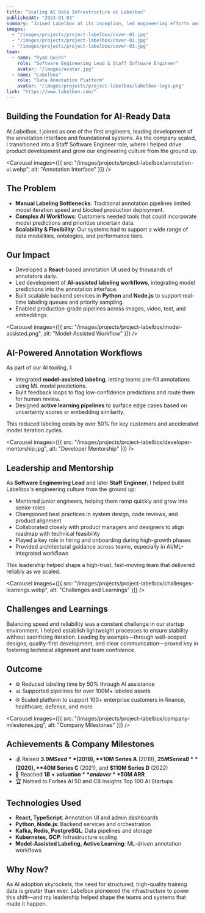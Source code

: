 ```yaml
---
title: "Scaling AI Data Infrastructure at Labelbox"
publishedAt: "2023-01-01"
summary: "Joined Labelbox at its inception, led engineering efforts and later served as Staff Software Engineer to scale AI-assisted annotation systems, mentor growing teams, and help the company reach $1B+ valuation and $50M+ ARR."
images:
  - "/images/projects/project-labelbox/cover-01.jpg"
  - "/images/projects/project-labelbox/cover-02.jpg"
  - "/images/projects/project-labelbox/cover-03.jpg"
team:
  - name: "Ryan Quinn"
    role: "Software Engineering Lead & Staff Software Engineer"
    avatar: "/images/avatar.jpg"
  - name: "Labelbox"
    role: "Data Annotation Platform"
    avatar: "/images/projects/project-labelbox/labelbox-logo.png"
link: "https://www.labelbox.com/"
---
```


## Building the Foundation for AI-Ready Data

At *Labelbox*, I joined as one of the first engineers, leading development of the annotation interface and foundational systems. As the company scaled, I transitioned into a Staff Software Engineer role, where I helped drive product development and grow our engineering culture from the ground up.

<Carousel
  images={[{ src: "/images/projects/project-labelbox/annotation-ui.webp", alt: "Annotation Interface" }]}
/>

## The Problem

- **Manual Labeling Bottlenecks**: Traditional annotation pipelines limited model iteration speed and blocked production deployment.
- **Complex AI Workflows**: Customers needed tools that could incorporate model predictions and prioritize uncertain data.
- **Scalability & Flexibility**: Our systems had to support a wide range of data modalities, ontologies, and performance tiers.

## Our Impact

- Developed a **React**-based annotation UI used by thousands of annotators daily.
- Led development of **AI-assisted labeling workflows**, integrating model predictions into the annotation interface.
- Built scalable backend services in **Python** and **Node.js** to support real-time labeling queues and priority sampling.
- Enabled production-grade pipelines across images, video, text, and embeddings.

<Carousel
  images={[{ src: "/images/projects/project-labelbox/model-assisted.png", alt: "Model-Assisted Workflow" }]}
/>

## AI-Powered Annotation Workflows

As part of our AI tooling, I:

- Integrated **model-assisted labeling**, letting teams pre-fill annotations using ML model predictions.
- Built feedback loops to flag low-confidence predictions and route them for human review.
- Designed **active learning pipelines** to surface edge cases based on uncertainty scores or embedding similarity.

This reduced labeling costs by over 50% for key customers and accelerated model iteration cycles.

<Carousel
  images={[{ src: "/images/projects/project-labelbox/developer-mentorship.jpg", alt: "Developer Mentorship" }]}
/>

## Leadership and Mentorship

As **Software Engineering Lead** and later **Staff Engineer**, I helped build Labelbox's engineering culture from the ground up:

- Mentored junior engineers, helping them ramp quickly and grow into senior roles
- Championed best practices in system design, code reviews, and product alignment
- Collaborated closely with product managers and designers to align roadmap with technical feasibility
- Played a key role in hiring and onboarding during high-growth phases
- Provided architectural guidance across teams, especially in AI/ML-integrated workflows

This leadership helped shape a high-trust, fast-moving team that delivered reliably as we scaled.

<Carousel
  images={[{ src: "/images/projects/project-labelbox/challenges-learnings.webp", alt: "Challenges and Learnings" }]}
/>

## Challenges and Learnings

Balancing speed and reliability was a constant challenge in our startup environment. I helped establish lightweight processes to ensure stability without sacrificing iteration. Leading by example—through well-scoped designs, quality-first development, and clear communication—proved key in fostering technical alignment and team confidence.

## Outcome

- ⚙️ Reduced labeling time by 50% through AI assistance
- 📊 Supported pipelines for over 100M+ labeled assets
- 🌐 Scaled platform to support 100+ enterprise customers in finance, healthcare, defense, and more

<Carousel
  images={[{ src: "/images/projects/project-labelbox/company-milestones.jpg", alt: "Company Milestones" }]}
/>

## Achievements & Company Milestones

- 💰 Raised **$3.9M Seed** (2018), **$10M Series A** (2019), **$25M Series B** (2020), **$40M Series C** (2021), and **$110M Series D** (2022)
- 🦄 Reached **$1B+ valuation** and over **$50M ARR**
- 🏆 Named to Forbes AI 50 and CB Insights Top 100 AI Startups

## Technologies Used

- **React, TypeScript**: Annotation UI and admin dashboards
- **Python, Node.js**: Backend services and orchestration
- **Kafka, Redis, PostgreSQL**: Data pipelines and storage
- **Kubernetes, GCP**: Infrastructure scaling
- **Model-Assisted Labeling, Active Learning**: ML-driven annotation workflows

## Why Now?

As AI adoption skyrockets, the need for structured, high-quality training data is greater than ever. Labelbox pioneered the infrastructure to power this shift—and my leadership helped shape the teams and systems that made it happen.
